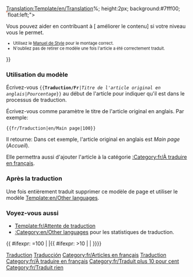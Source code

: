 <noinclude>[[Translation:Template/en/Translation]]</noinclude><noinclude></noinclude>{{en/Ambox| type  = style
| image = en/Translation.png
| text  = <strong>Cet article est traduit de l'original en anglais: <includeonly>[{{SERVER}}{{localurl:{{NAMESPACE}}:{{{1}}}|action=view}} {{{1}}}]</includeonly><noinclude>{{{1}}}</noinclude>.</strong>
<div style="font-size: 90%">
<div style="margin:auto; text-align:Left;">Pourcentage: {{{2|0}}}% environ.
<div style="width:200px; text-align:Left; border:1px solid #aaa; padding:1px; overflow:hidden;"><span style="width:{{#expr: ({{{2|0}}}/100) * 100}}%; height:2px; background:#7fff00; float:left;">&nbsp;</span><span style="width:{{#expr: 100 - ({{{2|0}}}/100) * 100}}%; height:2px; background:#ff7f50; float:left;">&nbsp;</span></div>
</div>
Vous pouvez aider en contribuant à [{{SERVER}}{{localurl:{{NAMESPACE}}:{{PAGENAME}}|action=edit}} améliorer le contenu] si votre niveau vous le permet.
</div><div style="font-size: 80%">
* Utilisez le [[fr/Wiki/Manuel de Style|Manuel de Style]] pour le montage correct.
* N'oubliez pas de retirer ce modèle une fois l'article a été correctement traduit.</div>
}}<noinclude>

=== Utilisation du modèle ===
Écrivez-vous <code><nowiki>{{</nowiki>'''Traduction/Fr'''|''Titre de l'article original en anglais''|''Pourcentage''<nowiki>}}</nowiki></code> au début de l'article pour indiquer qu'il est dans le processus de traduction.
<p>Écrivez-vous comme paramètre le titre de l'article original en anglais. Par exemple:</p>
<pre>{{fr/Traduction|en/Main page|100}}</pre>
Il retourne:
{{fr/Traduction|en/Main page|100}}
Dans cet exemple, l'article original en anglais est ''Main page'' (''Accueil'').
<p>Elle permettra aussi d'ajouter l'article à la catégorie [[:Category:fr/À traduire en français]].</p>

=== Après la traduction===
Une fois entièrement traduit supprimer ce modèle de page et utiliser le modèle [[Template:en/Other languages]].

===Voyez-vous aussi===
*[[Template:fr/Attente de traduction]]
*[[:Category:en/Other languages]] pour les statistiques de traduction.

[[Category:fr/Modèles|Traduction]]
[[Category:fr/Infobox|Traducción]][[Category:fr/Articles en français]][[Category:fr/Traduction|Traduction]]
</noinclude><includeonly>{{ #ifexpr: {{{2|0}}}=100 | |[[Category:fr/À traduire en français]]{{ #ifexpr: {{{2|0}}}>10 | [[Category:fr/Traduit plus 10 pour cent]] | [[Category:fr/Traduit rien]]}}}}</includeonly>